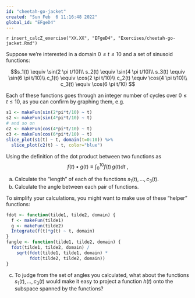 ```yaml
---
id: "cheetah-go-jacket"
created: "Sun Feb  6 11:16:48 2022"
global_id: "EFgeD4"
---
```


`r insert_calcZ_exercise("XX.XX", "EFgeD4", "Exercises/cheetah-go-jacket.Rmd")`

::: {.underconstruction}
:::

Suppose we're interested in a domain $0 \leq t \leq 10$ and a set of sinusoid functions:

$$s_1(t) \equiv \sin(2 \pi t/10)\\
s_2(t) \equiv \sin(4 \pi t/10)\\
s_3(t) \equiv \sin(6 \pi t/10)\\
c_1(t) \equiv \cos(2 \pi t/10)\\
c_2(t) \equiv \cos(4 \pi t/10)\\
c_3(t) \equiv \cos(6 \pi t/10)
$$

Each of these functions goes through an integer number of cycles over $0 \leq t  \leq 10$, as you can confirm by graphing them, e.g.
```r
s1 <- makeFun(sin(2*pi*t/10) ~ t)
s2 <- makeFun(sin(4*pi*t/10) ~ t)
# and so on
c2 <- makeFun(cos(4*pi*t/10) ~ t)
c3 <- makeFun(cos(6*pi*t/10) ~ t)
slice_plot(s1(t) ~ t, domain(t=0:10)) %>%
  slice_plot(c2(t) ~ t, color="blue")
```
Using the definition of the dot product between two functions as
$$f(t) \bullet g(t) \equiv \int_0^{10} f(t)\, g(t) dt\ ,$$


a. Calculate the "length" of each of the functions $s_1(t), \ldots, c_3(t)$.
b. Calculate the angle between each pair of functions.

To simplify your calculations, you might want to make use of these "helper" functions:

```r
fdot <- function(tilde1, tilde2, domain) {
  f <- makeFun(tilde1)
  g <- makeFun(tilde2)
  Integrate(f(t)*g(t) ~ t, domain)
}
fangle <- function(tilde1, tilde2, domain) {
  fdot(tilde1, tilde2, domain) /
    sqrt(fdot(tilde1, tilde1, domain) * 
         fdot(tilde2, tilde2, domain))
}
```

c. To judge from the set of angles you calculated, what about the functions $s_1(t), \ldots, c_3(t)$ would make it easy to project a function $h(t)$ onto the subspace spanned by the functions? 
